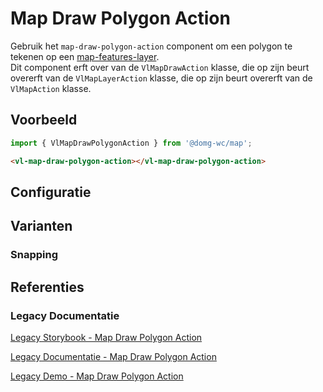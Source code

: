 
# Map Draw Polygon Action

<CustomDocMetaData id="map-action-draw-action-draw-polygon-action" />

Gebruik het `map-draw-polygon-action` component om een polygon te tekenen op een
[map-features-layer](/docs/map-layer-vector-layer-features-layer--map-features-layer-default).<br/>
Dit component erft over van de `VlMapDrawAction` klasse, die op zijn beurt overerft van de `VlMapLayerAction` klasse,
die op zijn beurt overerft van de `VlMapAction` klasse.


## Voorbeeld

```js
import { VlMapDrawPolygonAction } from '@domg-wc/map';
```

```html
<vl-map-draw-polygon-action></vl-map-draw-polygon-action>
```

<Canvas of={VlMapDrawPolygonActionStories.MapDrawPolygonActionDefault} />


## Configuratie

<ArgTypes of={VlMapDrawPolygonActionStories.MapDrawPolygonActionDefault} />


## Varianten

### Snapping

<Canvas of={VlMapDrawPolygonActionStories.MapDrawPolygonActionSnapping} />


## Referenties

### Legacy Documentatie

[Legacy Storybook - Map Draw Polygon Action](https://webcomponenten.omgeving.vlaanderen.be/storybook/?path=/docs/custom-elements-vl-map-vl-map-draw-polygon-action--default)

[Legacy Documentatie - Map Draw Polygon Action](https://webcomponenten.omgeving.vlaanderen.be/doc/VlMapDrawPolygonAction.html)

[Legacy Demo - Map Draw Polygon Action](https://webcomponenten.omgeving.vlaanderen.be/demo/vl-map-draw-actions.html)
